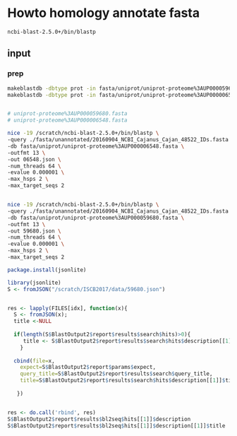 # Howto homology annotate fasta


```
ncbi-blast-2.5.0+/bin/blastp
```

## input 


### prep

```sh
makeblastdb -dbtype prot -in fasta/uniprot/uniprot-proteome%3AUP000059680.fasta 
makeblastdb -dbtype prot -in fasta/uniprot/uniprot-proteome%3AUP000006548.fasta 


# uniprot-proteome%3AUP000059680.fasta
# uniprot-proteome%3AUP000006548.fasta 

nice -19 /scratch/ncbi-blast-2.5.0+/bin/blastp \
-query ./fasta/unannotated/20160904_NCBI_Cajanus_Cajan_48522_IDs.fasta \
-db fasta/uniprot/uniprot-proteome%3AUP000006548.fasta \
-outfmt 13 \
-out 06548.json \
-num_threads 64 \
-evalue 0.000001 \
-max_hsps 2 \
-max_target_seqs 2


nice -19 /scratch/ncbi-blast-2.5.0+/bin/blastp \
-query ./fasta/unannotated/20160904_NCBI_Cajanus_Cajan_48522_IDs.fasta \
-db fasta/uniprot/uniprot-proteome%3AUP000059680.fasta \
-outfmt 13 \
-out 59680.json \
-num_threads 64 \
-evalue 0.000001 \
-max_hsps 2 \
-max_target_seqs 2
```

```r
package.install(jsonlite)
```

```r
library(jsonlite)
S <- fromJSON("/scratch/ISCB2017/data/59680.json")   


res <- lapply(FILES[idx], function(x){
  S <- fromJSON(x); 
  title <-NULL
  
  if(length(S$BlastOutput2$report$results$search$hits)>0){
     title <- S$BlastOutput2$report$results$search$hits$description[[1]]$title
    }
    
  cbind(file=x,
    expect=S$BlastOutput2$report$params$expect, 
    query_title=S$BlastOutput2$report$results$search$query_title,
    title=S$BlastOutput2$report$results$search$hits$description[[1]]$title)  
    
   })                 


res <- do.call('rbind', res)
S$BlastOutput2$report$results$bl2seq$hits[[1]]$description
S$BlastOutput2$report$results$bl2seq$hits[[1]]$description[[1]]$title        

```



